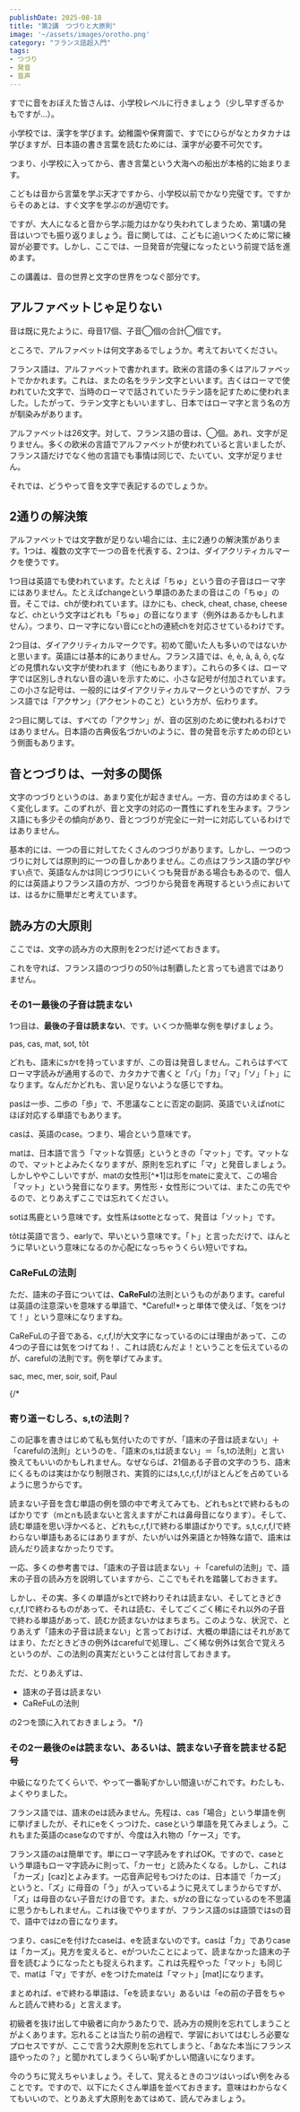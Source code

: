 ```yaml
---
publishDate: 2025-08-18
title: "第2講　つづりと大原則"
image: '~/assets/images/orotho.png'
category: "フランス語超入門"
tags:
- つづり
- 発音
- 音声
---
```


すでに音をおぼえた皆さんは、小学校レベルに行きましょう（少し早すぎるかもですが…）。

小学校では、漢字を学びます。幼稚園や保育園で、すでにひらがなとカタカナは学びますが、日本語の書き言葉を読むためには、漢字が必要不可欠です。

つまり、小学校に入ってから、書き言葉という大海への船出が本格的に始まります。

こどもは音から言葉を学ぶ天才ですから、小学校以前でかなり完璧です。ですからそのあとは、すぐ文字を学ぶのが適切です。

ですが、大人になると音から学ぶ能力はかなり失われてしまうため、第1講の発音はいつでも振り返りましょう。音に関しては、こどもに追いつくために常に練習が必要です。しかし、ここでは、一旦発音が完璧になったという前提で話を進めます。

この講義は、音の世界と文字の世界をつなぐ部分です。

<TOC id='superintro2' />

## アルファベットじゃ足りない

音は既に見たように、母音17個、子音◯個の合計◯個です。

ところで、アルファベットは何文字あるでしょうか。考えておいてください。

フランス語は、アルファベットで書かれます。欧米の言語の多くはアルファベットでかかれます。これは、またの名をラテン文字といいます。古くはローマで使われていた文字で、当時のローマで話されていたラテン語を記すために使われました。したがって、ラテン文字ともいいますし、日本ではローマ字と言う名の方が馴染みがあります。

アルファベットは26文字。対して、フランス語の音は、◯個。あれ、文字が足りません。多くの欧米の言語でアルファベットが使われていると言いましたが、フランス語だけでなく他の言語でも事情は同じで、たいてい、文字が足りません。

それでは、どうやって音を文字で表記するのでしょうか。

## 2通りの解決策

アルファベットでは文字数が足りない場合には、主に2通りの解決策があります。1つは、複数の文字で一つの音を代表する、2つは、ダイアクリティカルマークを使うです。

1つ目は英語でも使われています。たとえば「ちゅ」という音の子音はローマ字にはありません。たとえばchangeという単語のあたまの音はこの「ちゅ」の音。そこでは、chが使われています。ほかにも、check, cheat, chase, cheeseなど、chという文字はどれも「ちゅ」の音になります（例外はあるかもしれません）。つまり、ローマ字にない音にcとhの連続chを対応させているわけです。

2つ目は、ダイアクリティカルマークです。初めて聞いた人も多いのではないかと思います。英語には基本的にありません。フランス語では、é, è, à, â, ô, çなどの見慣れない文字が使われます（他にもあります）。これらの多くは、ローマ字では区別しきれない音の違いを示すために、小さな記号が付加されています。この小さな記号は、一般的にはダイアクリティカルマークというのですが、フランス語では「アクサン」（アクセントのこと）という方が、伝わります。

2つ目に関しては、すべての「アクサン」が、音の区別のために使われるわけではありません。日本語の古典仮名づかいのように、昔の発音を示すための印という側面もあります。

## 音とつづりは、一対多の関係

文字のつづりというのは、あまり変化が起きません。一方、音の方はめまぐるしく変化します。このずれが、音と文字の対応の一貫性にずれを生みます。フランス語にも多少その傾向があり、音とつづりが完全に一対一に対応しているわけではありません。

基本的には、一つの音に対してたくさんのつづりがあります。しかし、一つのつづりに対しては原則的に一つの音しかありません。この点はフランス語の学びやすい点で、英語なんかは同じつづりにいくつも発音がある場合もあるので、個人的には英語よりフランス語の方が、つづりから発音を再現するという点においては、はるかに簡単だと考えています。

## 読み方の大原則

ここでは、文字の読み方の大原則を2つだけ述べておきます。

これを守れば、フランス語のつづりの50％は制覇したと言っても過言ではありません。


### その1ー最後の子音は読まない

1つ目は、**最後の子音は読まない**、です。いくつか簡単な例を挙げましょう。

pas, cas, mat, sot, tôt

どれも、語末にsかtを持っていますが、この音は発音しません。これらはすべてローマ字読みが通用するので、カタカナで書くと「パ」「カ」「マ」「ソ」「ト」になります。なんだかどれも、言い足りないような感じですね。

pasは一歩、二歩の「歩」で、不思議なことに否定の副詞、英語でいえばnotにほぼ対応する単語でもあります。

casは、英語のcase。つまり、場合という意味です。

matは、日本語で言う「マットな質感」というときの「マット」です。マットなので、マットとよみたくなりますが、原則を忘れずに「マ」と発音しましょう。しかしややこしいですが、matの女性形[^*1]は形をmateに変えて、この場合「マット」という発音になります。男性形・女性形については、またこの先でやるので、とりあえずここでは忘れてください。

sotは馬鹿という意味です。女性系はsotteとなって、発音は「ソット」です。

tôtは英語で言う、earlyで、早いという意味です。「ト」と言っただけで、ほんとうに早いという意味になるのか心配になっちゃうくらい短いですね。

### CaReFuLの法則

ただ、語末の子音については、**CaReFul**の法則というものがあります。carefulは英語の注意深いを意味する単語で、*Careful!*っと単体で使えば、「気をつけて！」という意味になりますね。

CaReFuLの子音である、c,r,f,lが大文字になっているのには理由があって、この4つの子音には気をつけてね！、これは読むんだよ！ということを伝えているのが、carefulの法則です。例を挙げてみます。

sac, mec, mer, soir, soif, Paul

{/*
### 寄り道ーむしろ、s,tの法則？

この記事を書きはじめて私も気付いたのですが、「語末の子音は読まない」＋「carefulの法則」というのを、「語末のs,tは読まない」＝「s,tの法則」と言い換えてもいいのかもしれません。なぜならば、21個ある子音の文字のうち、語末にくるものは実はかなり制限され、実質的にはs,t,c,r,f,lがほとんどを占めているように思うからです。

読まない子音を含む単語の例を頭の中で考えてみても、どれもsとtで終わるものばかりです（mとnも読まないと言えますがこれは鼻母音になります）。そして、読む単語を思い浮かべると、どれもc,r,f,lで終わる単語ばかりです。s,t,c,r,f,lで終わらない単語もあるにはありますが、たいがいは外来語とか特殊な語で、語末は読んだり読まなかったりです。

一応、多くの参考書では、「語末の子音は読まない」＋「carefulの法則」で、語末の子音の読み方を説明していますから、ここでもそれを踏襲しておきます。

しかし、その実、多くの単語がsとtで終わりそれは読まない、そしてときどきc,r,f,lで終わるものがあって、それは読む、そしてごくごく稀にそれ以外の子音で終わる単語があって、読むか読まないかはまちまち。このような、状況で、とりあえず「語末の子音は読まない」と言っておけば、大概の単語にはそれがあてはまり、ただときどきの例外はcarefulで処理し、ごく稀な例外は気合で覚えろというのが、この法則の真実だということは付言しておきます。

ただ、とりあえずは、

- 語末の子音は読まない
- CaReFuLの法則

の2つを頭に入れておきましょう。
*/}

### その2ー最後のeは読まない、あるいは、読まない子音を読ませる記号

中級になりたてくらいで、やって一番恥ずかしい間違いがこれです。わたしも、よくやりました。

フランス語では、語末のeは読みません。先程は、cas「場合」という単語を例に挙げましたが、それにeをくっつけた、caseという単語を見てみましょう。これもまた英語のcaseなのですが、今度は入れ物の「ケース」です。

フランス語のaは簡単です。単にローマ字読みをすればOK。ですので、caseという単語もローマ字読みに則って、「カーセ」と読みたくなる。しかし、これは「カーズ」[caz]とよみます。一応音声記号もつけたのは、日本語で「カーズ」というと、「ズ」に母音の「う」が入っているように見えてしまうからですが、「ズ」は母音のない子音だけの音です。また、sがzの音になっているのを不思議に思うかもしれません。これは後でやりますが、フランス語のsは語頭ではsの音で、語中ではzの音になります。

つまり、casにeを付けたcaseは、eを読まないのです。casは「カ」でありcaseは「カーズ」。見方を変えると、eがついたことによって、読まなかった語末の子音を読むようになったとも捉えられます。これは先程やった「マット」も同じで、matは「マ」ですが、eをつけたmateは「マット」[mat]になります。

まとめれば、eで終わる単語は、「eを読まない」あるいは「eの前の子音をちゃんと読んで終わる」と言えます。

初級者を抜け出して中級者に向かうあたりで、読み方の規則を忘れてしまうことがよくあります。忘れることは当たり前の過程で、学習においてはむしろ必要なプロセスですが、ここで言う2大原則を忘れてしまうと、「あなた本当にフランス語やったの？」と聞かれてしまうくらい恥ずかしい間違いになります。

今のうちに覚えちゃいましょう。そして、覚えるときのコツはいっぱい例をみることです。ですので、以下にたくさん単語を並べておきます。意味はわからなくてもいいので、とりあえず大原則をあてはめて、読んでみましょう。